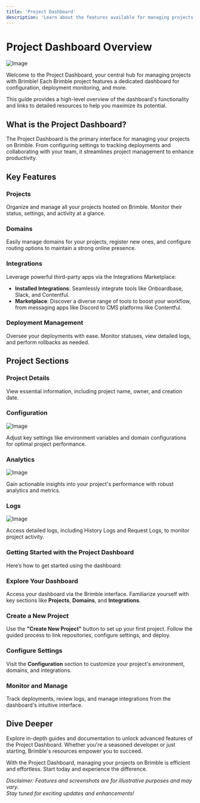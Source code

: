 ```yaml
---
title: 'Project Dashboard'
description: 'Learn about the features available for managing projects with the Project Dashboard on Brimble.'
---
```



# Project Dashboard Overview

![Image](https://res.cloudinary.com/dgvbxmfsq/image/upload/v1710542569/ezgif-1-6f46722a53_hdalas.gif)

Welcome to the Project Dashboard, your central hub for managing projects with Brimble! Each Brimble project features a dedicated dashboard for configuration, deployment monitoring, and more.

This guide provides a high-level overview of the dashboard's functionality and links to detailed resources to help you maximize its potential.

## What is the Project Dashboard?

The Project Dashboard is the primary interface for managing your projects on Brimble. From configuring settings to tracking deployments and collaborating with your team, it streamlines project management to enhance productivity.

## Key Features

### Projects
Organize and manage all your projects hosted on Brimble. Monitor their status, settings, and activity at a glance.

### Domains
Easily manage domains for your projects, register new ones, and configure routing options to maintain a strong online presence.

### Integrations
Leverage powerful third-party apps via the Integrations Marketplace:
- **Installed Integrations**: Seamlessly integrate tools like Onboardbase, Slack, and Contentful.
- **Marketplace**: Discover a diverse range of tools to boost your workflow, from messaging apps like Discord to CMS platforms like Contentful.

### Deployment Management
Oversee your deployments with ease. Monitor statuses, view detailed logs, and perform rollbacks as needed.

## Project Sections

### Project Details
View essential information, including project name, owner, and creation date.

### Configuration

![Image](https://res.cloudinary.com/dgvbxmfsq/image/upload/v1710539398/isaskclitqza1ot2vnmb.gif)

Adjust key settings like environment variables and domain configurations for optimal project performance.

### Analytics

![Image](https://res.cloudinary.com/dgvbxmfsq/image/upload/v1710539932/ezgif-2-32f5d12ca5_zlcv28.gif)

Gain actionable insights into your project's performance with robust analytics and metrics.

### Logs

![Image](https://res.cloudinary.com/dgvbxmfsq/image/upload/v1710541794/ezgif-1-fc7c74a262_rprcto.gif)

Access detailed logs, including History Logs and Request Logs, to monitor project activity.

### Getting Started with the Project Dashboard

Here’s how to get started using the dashboard:

<Steps>
<Step>

### Explore Your Dashboard

Access your dashboard via the Brimble interface. Familiarize yourself with key sections like **Projects**, **Domains**, and **Integrations**.

</Step>
<Step>

### Create a New Project

Use the **"Create New Project"** button to set up your first project. Follow the guided process to link repositories, configure settings, and deploy.

</Step>
<Step>

### Configure Settings

Visit the **Configuration** section to customize your project's environment, domains, and integrations.

</Step>
<Step>

### Monitor and Manage

Track deployments, review logs, and manage integrations from the dashboard's intuitive interface.

</Step>
</Steps>

## Dive Deeper

Explore in-depth guides and documentation to unlock advanced features of the Project Dashboard. Whether you're a seasoned developer or just starting, Brimble's resources empower you to succeed.

With the Project Dashboard, managing your projects on Brimble is efficient and effortless. Start today and experience the difference.

*Disclaimer: Features and screenshots are for illustrative purposes and may vary.*  
*Stay tuned for exciting updates and enhancements!*
